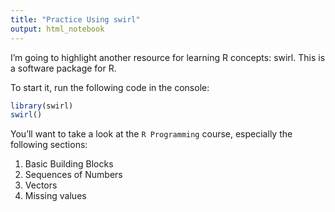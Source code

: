 ```yaml
---
title: "Practice Using swirl"
output: html_notebook
---
```


I'm going to highlight another resource for learning R concepts: swirl. This is a software package for R.

To start it, run the following code in the console:

```r
library(swirl)
swirl()
```

You'll want to take a look at the `R Programming` course, especially the following sections:

1. Basic Building Blocks
3. Sequences of Numbers
4. Vectors
5. Missing values

